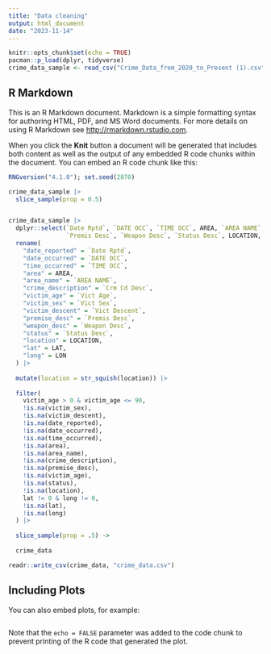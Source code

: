 ```yaml
---
title: "Data cleaning"
output: html_document
date: "2023-11-14"
---
```


```r
knitr::opts_chunk$set(echo = TRUE)
pacman::p_load(dplyr, tidyverse)
crime_data_sample <- read_csv("Crime_Data_from_2020_to_Present (1).csv")
```

## R Markdown

This is an R Markdown document. Markdown is a simple formatting syntax for authoring HTML, PDF, and MS Word documents. For more details on using R Markdown see <http://rmarkdown.rstudio.com>.

When you click the **Knit** button a document will be generated that includes both content as well as the output of any embedded R code chunks within the document. You can embed an R code chunk like this:

```r
RNGversion("4.1.0"); set.seed(2870)

crime_data_sample |>
  slice_sample(prop = 0.5)


crime_data_sample |>
  dplyr::select(`Date Rptd`, `DATE OCC`, `TIME OCC`, AREA, `AREA NAME`, `Crm Cd Desc`, `Vict Age`, `Vict Sex`, `Vict Descent`,
                `Premis Desc`, `Weapon Desc`, `Status Desc`, LOCATION, LAT, LON) |>
  rename(
    "date_reported" = `Date Rptd`, 
    "date_occurred" = `DATE OCC`,
    "time_occurred" = `TIME OCC`,
    "area" = AREA,
    "area_name" = `AREA NAME`,
    "crime_description" = `Crm Cd Desc`,
    "victim_age" = `Vict Age`,
    "victim_sex" = `Vict Sex`,
    "victim_descent" = `Vict Descent`,
    "premise_desc" = `Premis Desc`,
    "weapon_desc" = `Weapon Desc`,
    "status" = `Status Desc`,
    "location" = LOCATION,
    "lat" = LAT,
    "long" = LON
  ) |>
  
  mutate(location = str_squish(location)) |>
  
  filter(
    victim_age > 0 & victim_age <= 90,
    !is.na(victim_sex),
    !is.na(victim_descent),
    !is.na(date_reported),
    !is.na(date_occurred),
    !is.na(time_occurred),
    !is.na(area),
    !is.na(area_name),
    !is.na(crime_description),
    !is.na(premise_desc),
    !is.na(victim_age),
    !is.na(status),
    !is.na(location),
    lat != 0 & long != 0,
    !is.na(lat),
    !is.na(long)
  ) |>
  
  slice_sample(prop = .5) ->
  
  crime_data

readr::write_csv(crime_data, "crime_data.csv")
```

## Including Plots

You can also embed plots, for example:

```r

```

Note that the `echo = FALSE` parameter was added to the code chunk to prevent printing of the R code that generated the plot.
